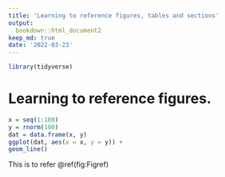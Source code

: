 ```yaml
---
title: 'Learning to reference figures, tables and sections'
output:
  bookdown::html_document2
keep_md: true
date: '2022-03-23'
---
```


```r
library(tidyverse)
```

# Learning to reference figures.

```r
x = seq(1:100)
y = rnorm(100)
dat = data.frame(x, y)
ggplot(dat, aes(x = x, y = y)) +
geom_line()
```

This is to refer \@ref(fig:Figref)





